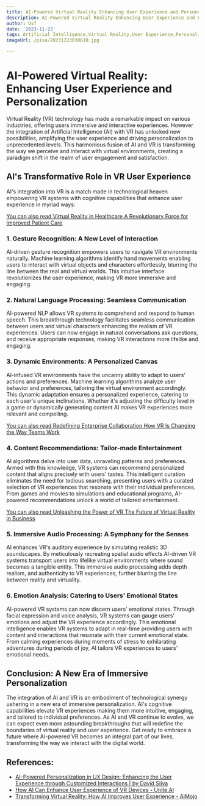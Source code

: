 ```yaml
---
title: AI-Powered Virtual Reality Enhancing User Experience and Personalization
description: AI-Powered Virtual Reality Enhancing User Experience and Personalization
author: Usf
date: '2023-11-23'
tags: Artificial Intelligence,Virtual Reality,User Experience,Personalization
imageUrl: /pixa/20231223030610.jpg

---
```

#  AI-Powered Virtual Reality: Enhancing User  Experience and Personalization

Virtual Reality (VR) technology has made  a remarkable impact on various industries, offering users immersive and interactive experiences. However the integration of Artificial Intelligence  (AI) with VR has unlocked new  possibilities, amplifying the user experience  and driving personalization to unprecedented levels.  This harmonious fusion of AI and VR is transforming the  way we perceive and interact with virtual environments, creating a paradigm shift in the realm of user engagement and satisfaction.

## AI's Transformative Role in VR User Experience

AI's integration into VR is a match made in technological  heaven empowering VR systems with  cognitive capabilities  that  enhance user experience in myriad ways:

[You can also read Virtual  Reality  in Healthcare A Revolutionary Force for Improved Patient Care](Virtual%20Reality%20in%20Healthcare%20A%20Revolutionary%20Force%20for%20Improved%20Patient%20Care)


### 1. Gesture Recognition: A New  Level of Interaction

AI-driven gesture recognition empowers users to navigate VR  environments naturally. Machine learning algorithms identify hand movements enabling users to interact with  virtual objects and characters effortlessly, blurring the  line between the real and virtual worlds. This intuitive interface revolutionizes the user experience, making VR more immersive and engaging.

### 2.  Natural Language Processing: Seamless Communication

AI-powered NLP allows VR  systems to comprehend and respond to human speech. This breakthrough technology facilitates seamless communication between users and  virtual characters enhancing the realism of VR experiences.  Users can now engage in natural conversations ask questions, and receive appropriate responses, making VR interactions  more lifelike and engaging.

###  3. Dynamic Environments: A Personalized Canvas

AI-infused VR environments have the uncanny ability to adapt to users' actions and preferences. Machine learning  algorithms analyze user behavior and preferences, tailoring the  virtual environment accordingly. This dynamic adaptation ensures a personalized experience, catering to each  user's  unique inclinations. Whether it's adjusting the difficulty level in a game or dynamically generating content AI makes VR experiences more relevant and compelling.

[You can also  read Redefining Enterprise Collaboration How VR Is Changing the Way Teams Work](Redefining%20Enterprise%20Collaboration%20How%20VR%20Is%20Changing%20the%20Way%20Teams%20Work)


### 4. Content Recommendations: Tailor-made Entertainment

AI algorithms delve into user data, unraveling patterns and preferences. Armed with this knowledge, VR systems can recommend personalized content that aligns precisely with users'  tastes. This  intelligent  curation  eliminates the need for tedious searching, presenting users with a curated selection of VR experiences that resonate  with their individual  preferences. From games and  movies to simulations and educational programs, AI-powered recommendations unlock  a world of tailored entertainment.

[You can also read Unleashing the Power  of VR The Future of Virtual Reality in Business](Unleashing%20the%20Power%20of%20VR%20The%20Future%20of%20Virtual%20Reality%20in%20Business)


### 5. Immersive Audio Processing: A  Symphony for the Senses

AI enhances VR's auditory experience  by  simulating realistic 3D soundscapes. By  meticulously recreating  spatial audio effects AI-driven VR systems transport users into lifelike virtual environments where  sound becomes a tangible entity. This immersive audio processing adds depth realism,  and authenticity to VR experiences, further blurring the line between reality and virtuality.

### 6. Emotion Analysis: Catering to Users' Emotional States

AI-powered VR systems can now discern users' emotional states. Through facial expression  and voice analysis, VR systems can gauge  users' emotions and adjust the VR experience accordingly. This emotional intelligence enables VR systems to adapt in  real-time providing users with content and interactions that resonate  with their current emotional state. From calming experiences during moments of stress to exhilarating adventures during periods  of joy, AI tailors VR experiences to users' emotional needs.

## Conclusion:  A New Era of Immersive Personalization

The integration of AI and VR is an  embodiment of technological synergy ushering in a new era of immersive personalization. AI's  cognitive  capabilities elevate  VR experiences making them more intuitive, engaging, and tailored  to individual preferences. As AI and VR continue  to evolve, we  can expect even more astounding breakthroughs that will redefine the boundaries of virtual reality and  user experience. Get ready to embrace a future where  AI-powered  VR becomes an integral part of our lives, transforming the way we  interact with the digital world.

## References:
- [AI-Powered Personalization in UX Design: Enhancing the User Experience through Customized Interactions | by David Silva](https://uxplanet.org/ai-powered-personalization-in-ux-design-enhancing-the-user-experience-through-customized-5b8d78129262)
- [How AI Can Enhance User Experience of VR Devices - Unite.AI](https://www.unite.ai/how-ai-can-enhance-user-experience-of-vr-devices/)
- [Transforming Virtual Reality: How AI Improves User Experience - AiMojo](https://aimojo.pro/virtual-reality-ai-user-experience/)
